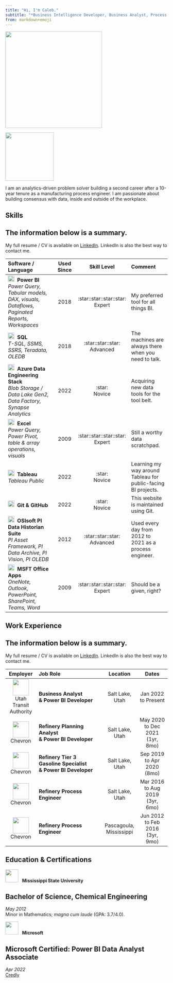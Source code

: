 ```yaml
---
title: "Hi, I'm Caleb."
subtitle: "*Business Intelligence Developer, Business Analyst, Process Engineer*"
from: markdown+emoji
---
```


::: {layout-ncol=2 layout-valign="center"}
![](assets/headshot.jpg){width="300px" fig-align="center"}

[![](assets/PBI certification.png){width="150px" fig-align="left"}](https://www.credly.com/badges/b1c71cb7-e850-4ea2-a3e2-c0a74c545fc8)
:::

I am an analytics-driven problem solver building a second career after a 10-year tenure as a manufacturing process engineer. I am passionate about building consensus with data, inside and outside of the workplace.

## Skills
:::{.callout-note}
## The information below is a summary.
My full resume / CV is available on [LinkedIn](https://www.linkedin.com/in/calebkirsch). LinkedIn is also the best way to contact me.
:::
|Software / Language|Used Since|Skill Level|Comment|
|:------------|:---:|:---:|:--------|
|![](assets/Power BI logo.png){width=20px}&nbsp;&nbsp;**Power BI**<br/>*Power Query, Tabular models, DAX, visuals, Dataflows, Paginated Reports, Workspaces*|2018|:star::star::star::star:<br/>Expert|My preferred tool for all things BI.|
|![](assets/SQL logo.png){width=20px}&nbsp;&nbsp;**SQL**<br/>*T-SQL, SSMS, SSRS, Teradata, OLEDB*|2018|:star::star::star:<br/>Advanced|The machines are always there when you need to talk.|
|![](assets/Azure logo.png){width=20px}&nbsp;&nbsp;**Azure Data Engineering Stack**<br/>*Blob Storage / Data Lake Gen2, Data Factory, Synapse Analytics*|2022|:star:<br/>Novice|Acquiring new data tools for the tool belt.|
|![](assets/Excel logo.png){width=20px}&nbsp;&nbsp;**Excel**<br/>*Power Query, Power Pivot, table & array operations, visuals*|2009|:star::star::star::star:<br/>Expert|Still a worthy data scratchpad.|
|![](assets/Tableau logo.png){width=20px}&nbsp;&nbsp;**Tableau**<br/>*Tableau Public*|2022|:star:<br/>Novice|Learning my way around Tableau for public-facing BI projects.|
|![](assets/Git logo.png){width=20px}&nbsp;&nbsp;**Git & GitHub**|2022|:star:<br/>Novice|This website is maintained using Git.|
|![](assets/OSIsoft logo.png){width=20px}&nbsp;&nbsp;**OSIsoft PI Data Historian Suite**<br/>*PI Asset Framework, PI Data Archive, PI Vision, PI OLEDB*|2012|:star::star::star:<br/>Advanced|Used every day from 2012 to 2021 as a process engineer.|
|![](assets/Microsoft logo.png){width=20px}&nbsp;&nbsp;**MSFT Office Apps**<br/>*OneNote, Outlook, PowerPoint, SharePoint, Teams, Word*|2009|:star::star::star::star:<br/>Expert|Should be a given, right?|

## Work Experience
:::{.callout-note}
## The information below is a summary.
My full resume / CV is available on [LinkedIn](https://www.linkedin.com/in/calebkirsch). LinkedIn is also the best way to contact me.
:::

|Employer|Job Role|Location|Dates|
|:----:|:------------|:----:|:----:|
|![](assets/UTA logo.png){width=50px}<br/>Utah Transit Authority|**Business Analyst<br/>& Power BI Developer**|Salt Lake,<br/>Utah|Jan 2022<br/>to Present|
|![](assets/Chevron logo.png){width=50px}<br/>Chevron|**Refinery Planning Analyst<br/>& Power BI Developer**|Salt Lake,<br/>Utah|May 2020<br/>to Dec 2021<br/>(1yr, 8mo)|
|![](assets/Chevron logo.png){width=50px}<br/>Chevron|**Refinery Tier 3 Gasoline Specialist<br/>& Power BI Developer**|Salt Lake,<br/>Utah|Sep 2019<br/>to Apr 2020<br/>(8mo)|
|![](assets/Chevron logo.png){width=50px}<br/>Chevron|**Refinery Process Engineer**|Salt Lake,<br/>Utah|Mar 2016<br/>to Aug 2019<br/>(3yr, 6mo)|
|![](assets/Chevron logo.png){width=50px}<br/>Chevron|**Refinery Process Engineer**|Pascagoula,<br/> Mississippi|Jun 2012<br/>to Feb 2016<br/>(3yr, 9mo)|

## Education & Certifications

![](assets/Mississippi State logo.png){width=40px}&nbsp;&nbsp;&nbsp;**Mississippi State University**

:::{.callout-note}
## Bachelor of Science, Chemical Engineering
*May 2012*<br/>Minor in Mathematics; *magna cum laude* (GPA: 3.7/4.0).
:::

![](assets/Microsoft logo.png){width=40px}&nbsp;&nbsp;&nbsp;**Microsoft**

:::{.callout-note}
## Microsoft Certified: Power BI Data Analyst Associate
*Apr 2022*<br/>[Credly](https://www.credly.com/badges/b1c71cb7-e850-4ea2-a3e2-c0a74c545fc8)
:::